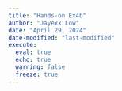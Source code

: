 ```yaml
---
title: "Hands-on Ex4b"
author: "Jayexx Low"
date: "April 29, 2024"
date-modified: "last-modified"
execute: 
  eval: true
  echo: true
  warning: false
  freeze: true
---
```

